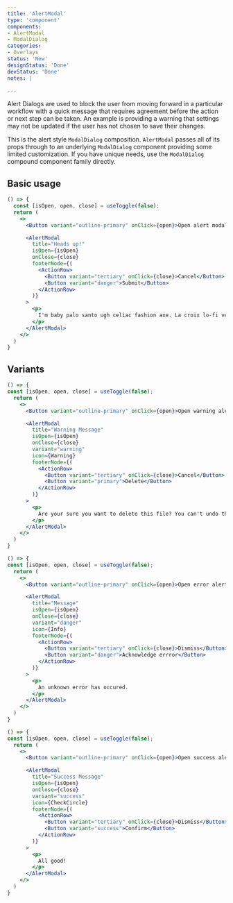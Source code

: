 ---
title: 'AlertModal'
type: 'component'
components:
- AlertModal
- ModalDialog
categories:
- Overlays
status: 'New'
designStatus: 'Done'
devStatus: 'Done'
notes: |

---

Alert Dialogs are used to block the user from moving forward in a particular workflow with a quick message that requires agreement before the action or next step can be taken. An example is providing a warning that settings may not be updated if the user has not chosen to save their changes.

This is the alert style `ModalDialog` composition. `AlertModal` passes all of its props through to an underlying `ModalDialog` component providing some limited customization. If you have unique needs, use the `ModalDialog` compound component family directly.

## Basic usage

```jsx live
() => {
  const [isOpen, open, close] = useToggle(false);
  return (
    <>
      <Button variant="outline-primary" onClick={open}>Open alert modal</Button>

      <AlertModal
        title="Heads up!"
        isOpen={isOpen}
        onClose={close}
        footerNode={(
          <ActionRow>
            <Button variant="tertiary" onClick={close}>Cancel</Button>
            <Button variant="danger">Submit</Button>
          </ActionRow>
        )}
      >
        <p>
          I'm baby palo santo ugh celiac fashion axe. La croix lo-fi venmo whatever.
        </p>
      </AlertModal>
    </>
  )
}
```

## Variants

```jsx live
() => {
const [isOpen, open, close] = useToggle(false);
  return (
    <>
      <Button variant="outline-primary" onClick={open}>Open warning alert modal</Button>

      <AlertModal
        title="Warning Message"
        isOpen={isOpen}
        onClose={close}
        variant="warning"
        icon={Warning}
        footerNode={(
          <ActionRow>
            <Button variant="tertiary" onClick={close}>Cancel</Button>
            <Button variant="primary">Delete</Button>
          </ActionRow>
        )}
      >
        <p>
          Are your sure you want to delete this file? You can't undo this action.
        </p>
      </AlertModal>
    </>
  )
}
```
```jsx live
() => {
const [isOpen, open, close] = useToggle(false);
  return (
    <>
      <Button variant="outline-primary" onClick={open}>Open error alert modal</Button>

      <AlertModal
        title="Message"
        isOpen={isOpen}
        onClose={close}
        variant="danger"
        icon={Info}
        footerNode={(
          <ActionRow>
            <Button variant="tertiary" onClick={close}>Dismiss</Button>
            <Button variant="danger">Acknowledge errror</Button>
          </ActionRow>
        )}
      >
        <p>
          An unknown error has occured.
        </p>
      </AlertModal>
    </>
  )
}
```
```jsx live
() => {
const [isOpen, open, close] = useToggle(false);
  return (
    <>
      <Button variant="outline-primary" onClick={open}>Open success alert modal</Button>

      <AlertModal
        title="Success Message"
        isOpen={isOpen}
        onClose={close}
        variant="success"
        icon={CheckCircle}
        footerNode={(
          <ActionRow>
            <Button variant="tertiary" onClick={close}>Dismiss</Button>
            <Button variant="success">Confirm</Button>
          </ActionRow>
        )}
      >
        <p>
          All good!
        </p>
      </AlertModal>
    </>
  )
}
```
